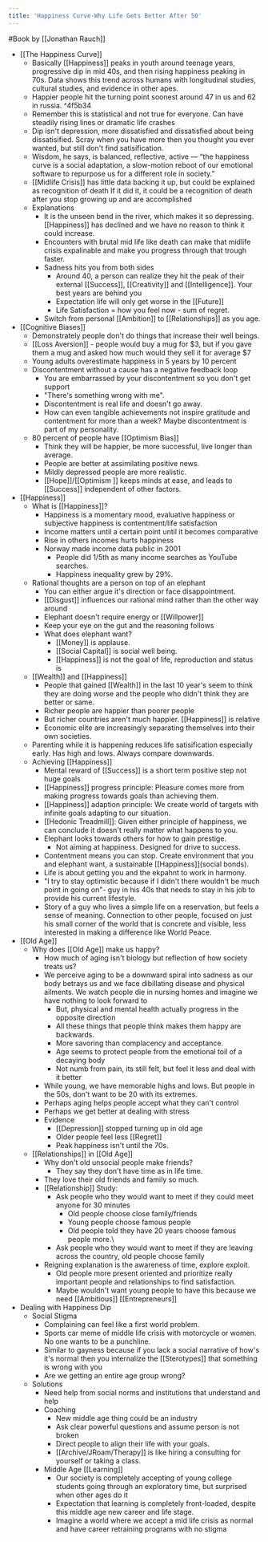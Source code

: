 ```yaml
---
title: 'Happiness Curve-Why Life Gets Better After 50'
---
```


#Book by [[Jonathan Rauch]]
- [[The Happiness Curve]]
    - Basically [[Happiness]] peaks in youth around teenage years, progressive dip in mid 40s, and then rising happiness peaking in 70s. Data shows this trend across humans with longitudinal studies, cultural studies, and evidence in other apes. 
    - Happier people hit the turning point soonest around 47 in us and 62 in russia.  ^4f5b34
    - Remember this is statistical and not true for everyone. Can have steadily rising lines or dramatic life crashes
    - Dip isn't depression, more dissatisfied and dissatisfied about being dissatisified. Scray when you have more then you thought you ever wanted, but still don't find satisification.
    - Wisdom, he says, is balanced, reflective, active — “the happiness curve is a social adaptation, a slow-motion reboot of our emotional software to repurpose us for a different role in society.”
    - [[Midlife Crisis]] has little data backing it up, but could be explained as recognition of death If it did it, it could be a recognition of death after you stop growing up and are accomplished
    - Explanations
        - It is the unseen bend in the river, which makes it so depressing. [[Happiness]] has declined and we have no reason to think it could increase.
        - Encounters with brutal mid life like death can make that midlife crisis expalinable and make you progress through that trough faster.
        - Sadness hits you from both sides
            - Around 40, a person can realize they hit the peak of their external [[Success]], [[Creativity]] and [[Intelligence]]. Your best years are behind you
            - Expectation life will only get worse in the [[Future]]
            - Life Satisfaction = how you feel now - sum of regret. 
        - Switch from personal [[Ambition]] to [[Relationships]] as you age.
- [[Cognitive Biases]]
    -  Demonstrately people don't do things that increase their well beings. 
    - [[Loss Aversion]] - people would buy a mug for $3, but if you gave them a mug and asked how much would they sell it for average $7
    - Young adults overestimate happiness in 5 years by 10 percent
    - Discontentment without a cause has a negative feedback loop
        - You are embarrassed by your discontentment so you don't get support 
        - "There's something wrong with me". 
        - Discontentment is real life and doesn't go away. 
        - How can even tangible achievements not inspire gratitude and contentment for more than a week? Maybe discontentment is part of my personality.
    - 80 percent of people have [[Optimism Bias]]
        - Think they will be happier, be more successful, live longer than average. 
        - People are better at assimilating positive news. 
        - Mildly depressed people are more realistic. 
        - [[Hope]]/[[Optimism ]] keeps minds at ease, and leads to [[Success]] independent of other factors.
- [[Happiness]]
    - What is [[Happiness]]?  
        - Happiness is a momentary mood, evaluative happiness or subjective happiness is contentment/life satisfaction
        - Income matters until a certain point until it becomes comparative
        - Rise in others incomes hurts happiness
        - Norway made income data public in 2001 
            - People did 1/5th as many income searches as YouTube searches. 
            - Happiness inequality grew by 29%. 
    - Rational thoughts are a person on top of an elephant
        - You can either argue it's direction or face disappointment. 
        - [[Disgust]] influences our rational mind rather than the other way around
        - Elephant doesn't require energy or [[Willpower]]
        - Keep your eye on the gut and the reasoning follows
        - What does elephant want? 
            - [[Money]] is applause. 
            - [[Social Capital]] is social well being. 
            - [[Happiness]] is not the goal of life, reproduction and status is
    - [[Wealth]] and [[Happiness]]
        - People that gained [[Wealth]] in the last 10 year's seem to think they are doing worse and the people who didn't think they are better or same. 
        - Richer people are happier than poorer people
        - But richer countries aren't much happier. [[Happiness]] is relative
        - Economic elite are increasingly separating themselves into their own societies.  
    - Parenting while it is happening reduces life satisification especially early. Has high and lows. Always compare downwards. 
    - Achieving [[Happiness]]
        - Mental reward of [[Success]] is a short term positive step not huge goals
        - [[Happiness]] progress principle: Pleasure comes more from making progress towards goals than achieving them. 
        - [[Happiness]] adaption principle: We create world of targets with infinite goals adapting to our situation. 
        - [[Hedonic Treadmill]]: Given either principle of happiness, we can conclude it doesn't really matter what happens to you. 
        - Elephant looks towards others for how to gain prestige. 
            - Not aiming at happiness. Designed for drive to success. 
        - Contentment means you can stop. Create environment that you and elephant want, a sustainable [[Happiness]](social bonds). 
        - Life is about getting you and the ekpahnt to work in harmony. 
        - "I try to stay optimistic because if I didn't there wouldn't be much point in going on"- guy in his 40s that needs to stay in his job to provide his current lifestyle. 
        - Story of a guy who lives a simple life on a reservation, but feels a sense of meaning. Connection to other people, focused on just his small corner of the world that is concrete and visible, less interested in making a difference like World Peace.
- [[Old Age]]
    - Why does [[Old Age]] make us happy?
        - How much of aging isn't biology but reflection of how society treats us? 
        - We perceive aging to be a downward spiral into sadness as our body betrays us and we face dibillating disease and physical ailments. We watch people die in nursing homes and imagine we have nothing to look forward to
            - But, physical and mental health actually progress in the opposite direction
            -  All these things that people think makes them happy are backwards. 
            - More savoring than complacency and acceptance. 
            - Age seems to protect people from the emotional toil of a decaying body
            - Not numb from pain, its still felt, but feel it less and deal with it better
        - While young, we have memorable highs and lows. But people in the 50s, don't want to be 20 with its extremes. 
        - Perhaps aging helps people accept what they can't control
        - Perhaps we get better at dealing with stress
        - Evidence
            - [[Depression]] stopped turning up in old age
            - Older people feel less [[Regret]]
            - Peak happiness isn't until the 70s. 
    - [[Relationships]] in [[Old Age]]
        - Why don't old unsocial people make friends? 
            - They say they don't have time as in life time. 
        - They love their old friends and family so much. 
        - [[Relationship]] Study: 
            - Ask people who they would want to meet if they could meet anyone for 30 minutes
                - Old people choose close family/friends
                - Young people choose famous people
                - Old people told they have 20 years choose famous people more.\
            - Ask people who they would want to meet if they are leaving across the country, old people choose family 
        - Reigning explanation is the awareness of time, explore exploit. 
            - Old people more present oriented and prioritize really important people and relationships to find satisfaction. 
            - Maybe wouldn't want young people to have this because we need [[Ambitious]] [[Entrepreneurs]]
- Dealing with Happiness Dip
    - Social Stigma
        - Complaining can feel like a first world problem.
        - Sports car meme of middle life crisis with motorcycle or women. No one wants to be a punchline. 
        - Similar to gayness because if you lack a social narrative of how's it's normal then you internalize the [[Sterotypes]] that something is wrong with you
        - Are we getting an entire age group wrong?
    - Solutions
        - Need help from social norms and institutions that understand and help
        - Coaching
            - New middle age thing could be an industry
            - Ask clear powerful questions and assume person is not broken
            - Direct people to align their life with your goals.
            - [[Archive/JRoam/Therapy]] is like hiring a consulting for yourself or taking a class.
        - Middle Age [[Learning]] 
            - Our society is completely accepting of young college students going through an exploratory time, but surprised when other ages do it
            - Expectation that learning is completely front-loaded, despite this middle age new career and life stage. 
            - Imagine a world where we accept a mid life crisis as normal and have career retraining programs with no stigma 
